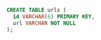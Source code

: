 ```sql migrations/20220324143837_urls.sql
CREATE TABLE urls (
  id VARCHAR(6) PRIMARY KEY,
  url VARCHAR NOT NULL
);

```
